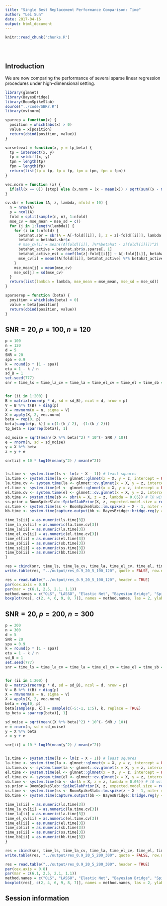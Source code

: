 ```yaml
---
title: "Single Best Replacement Performance Comparison: Time"
author: "Lei Sun"
date: 2017-04-16
output: html_document
---
```


<!-- The file analysis/chunks.R contains chunks that define default settings
shared across the workflowr files. -->
```r
knitr::read_chunk("chunks.R")
```

<!-- Update knitr chunk options -->
```r
```

<!-- Insert the date the file was last updated -->
```r
```

<!-- Insert the code version (Git commit SHA1) if Git repository exists and R
 package git2r is installed -->
```r
```

<!-- Add your analysis here -->

## Introduction

We are now comparing the performance of several sparse linear regression procedures under high-dimensional setting.


```r
library(glmnet)
library(BayesBridge)
library(BoomSpikeSlab)
source("../code/SBRr.R")
library(mvtnorm)
```

```r
sparrep = function(x) {
  position = which(abs(x) > 0)
  value = x[position]
  return(cbind(position, value))
}

varseleval = function(x, y = tp_beta) {
  tp = intersect(x, y)
  fp = setdiff(x, y)
  tpn = length(tp)
  fpn = length(fp)
  return(list(tp = tp, fp = fp, tpn = tpn, fpn = fpn))
}

vec.norm = function (x) {
  if(all(x == 0)) {stop} else {x.norm = (x - mean(x)) / sqrt(sum((x - mean(x))^2)); return(x.norm)}
}

cv.sbr = function (A, z, lambda, nfold = 10) {
  n = nrow(A)
  p = ncol(A)
  fold = split(sample(n, n), 1:nfold)
  mse_cv = mse_mean = mse_sd = c()
  for (j in 1:length(lambda)) {
    for (i in 1:nfold) {
      betahat.sbr = sbr(A = A[-fold[[i]], ], z = z[-fold[[i]]], lambda[j])
      betahat = betahat.sbr$x
      # mse_cv[i] = mean((A[fold[[i]], ]%*%betahat - z[fold[[i]]])^2)
      betahat_active = betahat.sbr$x.sparse[, 1]
      betahat_active_est = coef(lm(z[-fold[[i]]] ~ A[-fold[[i]], betahat_active] - 1))
      mse_cv[i] = mean((A[fold[[i]], betahat_active] %*% betahat_active_est - z[fold[[i]]])^2)
    }
    mse_mean[j] = mean(mse_cv)
    mse_sd[j] = sd(mse_cv)
  }
  return(list(lambda = lambda, mse_mean = mse_mean, mse_sd = mse_sd))
}

sparserep = function (beta) {
  position = which(abs(beta) > 0)
  value = beta[position]
  return(cbind(position, value))
}
```


## $\text{SNR} = 20, p = 100, n = 120$

```r
p = 100
n = 120
d = 5
SNR = 20
spa = 0.9
k = round(p * (1 - spa))
eta = 1 - k / n
sd_B = 1
set.seed(777)
snr = time_ls = time_la_cv = time_la = time_el_cv = time_el = time_sb = time_ss = time_bb = c()


for (ii in 1:200) {
B = matrix(rnorm(p * d, sd = sd_B), ncol = d, nrow = p)
V = B %*% t(B) + diag(p)
X = rmvnorm(n = n, sigma = V)
X = apply(X, 2, vec.norm)
beta = rep(0, p)
beta[sample(p, k)] = c(1:(k / 2), -(1:(k / 2)))
tp_beta = sparrep(beta)[, 1]

sd_noise = sqrt(mean((X %*% beta)^2) * 10^(- SNR / 10))
e = rnorm(n, sd = sd_noise)
y = X %*% beta
z = y + e

snr[ii] = 10 * log10(mean(y^2) / mean(e^2))


ls.time <- system.time(ls <- lm(z ~ X - 1)) # least squares
la.time <- system.time(la <- glmnet::glmnet(x = X, y = z, intercept = FALSE, alpha = 1, lambda = 0.005))
la.time.cv <- system.time(la <- glmnet::cv.glmnet(x = X, y = z, intercept = FALSE, alpha = 1)) # lasso
el.time <- system.time(el <- glmnet::glmnet(x = X, y = z, intercept = FALSE, alpha = 0.5, lambda = 0.005))
el.time.cv <- system.time(el <- glmnet::cv.glmnet(x = X, y = z, intercept = FALSE, alpha = 0.5)) # elastic net
sb.time <- system.time(sb <- sbr(A = X, z = z, lambda = 0.05)) # l0 with `SBR` using lambda from CV
ss.prior = BoomSpikeSlab::SpikeSlabPrior(X, z, expected.model.size = round(p * 0.5))
ss.time <- system.time(ss <- BoomSpikeSlab::lm.spike(z ~ X - 1, niter = 1000, prior = ss.prior, ping = 0)) #spike-and-slab with `BoomSpikeSlab`
bb.time <- system.time(capture.output(bb <- BayesBridge::bridge.reg(y = z, X, nsamp = 1000), file = "/dev/null")) # Bayesian bridge

time_ls[ii] = as.numeric(ls.time[3])
time_la_cv[ii] = as.numeric(la.time.cv[3])
time_la[ii] = as.numeric(la.time[3])
time_el_cv[ii] = as.numeric(el.time.cv[3])
time_el[ii] = as.numeric(el.time[3])
time_sb[ii] = as.numeric(sb.time[3])
time_ss[ii] = as.numeric(ss.time[3])
time_bb[ii] = as.numeric(bb.time[3])
}

res = cbind(snr, time_ls, time_la_cv, time_la, time_el_cv, time_el, time_sb, time_ss, time_bb)
write.table(res, "../output/res_0.9_20_5_100_120", quote = FALSE, row.names = FALSE)
```

```r
res = read.table("../output/res_0.9_20_5_100_120", header = TRUE)
par(cex.axis = 0.8)
par(mar = c(6.1, 2.5, 2.1, 1.1))
method.names = c("OLS", "LASSO", "Elastic Net", "Bayesian Bridge", "Spike & Slab", "SBR")
boxplot(res[, c(2, 4, 6, 9, 8, 7)], names = method.names, las = 2, ylab = "Run Time", main = "Comparison on Run Time in Seconds (n = 120, p = 100)", ylim = c(0, 15))
```



## $\text{SNR} = 20, p = 200, n = 300$

```r
p = 200
n = 300
d = 5
SNR = 20
spa = 0.9
k = round(p * (1 - spa))
eta = 1 - k / n
sd_B = 1
set.seed(777)
snr = time_ls = time_la_cv = time_la = time_el_cv = time_el = time_sb = time_ss = time_bb = c()


for (ii in 1:200) {
B = matrix(rnorm(p * d, sd = sd_B), ncol = d, nrow = p)
V = B %*% t(B) + diag(p)
X = rmvnorm(n = n, sigma = V)
X = apply(X, 2, vec.norm)
beta = rep(0, p)
beta[sample(p, k)] = sample(c(-5:-1, 1:5), k, replace = TRUE)
tp_beta = sparrep(beta)[, 1]

sd_noise = sqrt(mean((X %*% beta)^2) * 10^(- SNR / 10))
e = rnorm(n, sd = sd_noise)
y = X %*% beta
z = y + e

snr[ii] = 10 * log10(mean(y^2) / mean(e^2))


ls.time <- system.time(ls <- lm(z ~ X - 1)) # least squares
la.time <- system.time(la <- glmnet::glmnet(x = X, y = z, intercept = FALSE, alpha = 1, lambda = 0.005))
la.time.cv <- system.time(la <- glmnet::cv.glmnet(x = X, y = z, intercept = FALSE, alpha = 1)) # lasso
el.time <- system.time(el <- glmnet::glmnet(x = X, y = z, intercept = FALSE, alpha = 0.5, lambda = 0.005))
el.time.cv <- system.time(el <- glmnet::cv.glmnet(x = X, y = z, intercept = FALSE, alpha = 0.5)) # elastic net
sb.time <- system.time(sb <- sbr(A = X, z = z, lambda = 0.05)) # l0 with `SBR` using lambda from CV
ss.prior = BoomSpikeSlab::SpikeSlabPrior(X, z, expected.model.size = round(p * 0.5))
ss.time <- system.time(ss <- BoomSpikeSlab::lm.spike(z ~ X - 1, niter = 1000, prior = ss.prior, ping = 0)) #spike-and-slab with `BoomSpikeSlab`
bb.time <- system.time(capture.output(bb <- BayesBridge::bridge.reg(y = z, X, nsamp = 1000), file = "/dev/null")) # Bayesian bridge

time_ls[ii] = as.numeric(ls.time[3])
time_la_cv[ii] = as.numeric(la.time.cv[3])
time_la[ii] = as.numeric(la.time[3])
time_el_cv[ii] = as.numeric(el.time.cv[3])
time_el[ii] = as.numeric(el.time[3])
time_sb[ii] = as.numeric(sb.time[3])
time_ss[ii] = as.numeric(ss.time[3])
time_bb[ii] = as.numeric(bb.time[3])
}

res = cbind(snr, time_ls, time_la_cv, time_la, time_el_cv, time_el, time_sb, time_ss, time_bb)
write.table(res, "../output/res_0.9_20_5_200_300", quote = FALSE, row.names = FALSE)
```


```r
res = read.table("../output/res_0.9_20_5_200_300", header = TRUE)
par(cex.axis = 0.8)
par(mar = c(6.1, 2.5, 2.1, 1.1))
method.names = c("OLS", "LASSO", "Elastic Net", "Bayesian Bridge", "Spike & Slab", "SBR")
boxplot(res[, c(2, 4, 6, 9, 8, 7)], names = method.names, las = 2, ylab = "Run Time", main = "Comparison on Run Time in Seconds (n = 300, p = 200)", ylim = c(0, 80))
```

## Session information

<!-- Insert the session information into the document -->
```r
```
